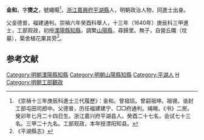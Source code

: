 '''金和'''，字'''爕之'''，號繩暘<ref>《崇禎十三年庚辰科進士三代履歷》：金和。曾祖埙。曾嗣祖坤。祖锡，诰封工部屯田司郎中。父德普，历任福建建宁、□□府通判。绳晹。《书》二房。癸卯年匕月二十四日生。浙江嘉兴府平湖县人。癸酉二十七名，会试七十三名。三甲二十九名。工部观政，本年授漂阳知县。</ref>，[[浙江承宣布政使司|浙江]][[嘉興府|嘉興府]][[平湖縣|平湖縣]]人，明朝政治人物，同進士出身。

父金德普，福建通判。崇禎六年癸酉科舉人，十三年（1640年）庚辰科三甲進士，工部观政，初授[[溧陽縣|溧陽縣]][[知縣|知縣]]，調繁[[山陽縣|山陽縣]]，尋歸里。無子，自營丘隴（坟墓），築舍植花果其旁<ref>《平湖縣志》</ref>。

==参考文献==
{{reflist}}

{{明朝人物小作品}}
{{崇禎十三年庚辰科殿試金榜}}
{{DEFAULTSORT:Jin金}}
[[Category:明朝溧陽縣知縣|Category:明朝溧陽縣知縣]]
[[Category:明朝山陽縣知縣|Category:明朝山陽縣知縣]]
[[Category:平湖人|Category:平湖人]]
[[Category:金姓|H]]
[[Category:明朝工部觀政|Category:明朝工部觀政]]